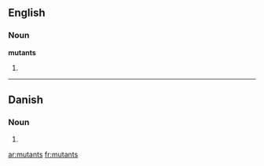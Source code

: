 ==English==

===Noun===
'''mutants''' {{p}}

# {{plural of|[[mutant#Noun|mutant]]}}

----

==Danish==

===Noun===
{{infl|da|noun form|g=c}}

# {{form of|genitive singular indefinite|mutant|lang=Danish}}

[[ar:mutants]]
[[fr:mutants]]